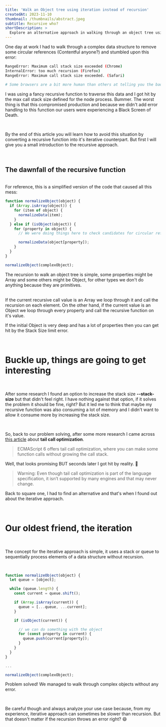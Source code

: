 ```yaml
---
title: 'Walk an Object tree using iteration instead of recursion'
createdAt: 2023-11-10
thumbnail: /thumbnails/abstract.jpeg
subtitle: Recursive who?
shortDescription: >
  Explore an alternative approach in walking through an object tree using iteration instead of recursion.
---
```



One day at work I had to walk through a complex data structure to remove some circular references (Contentful anyone?) and stumbled upon this error:

```bash
RangeError: Maximum call stack size exceeded (Chrome)
InternalError: too much recursion (Firefox)
RangeError: Maximum call stack size exceeded. (Safari)

# Some browsers are a bit more human than others at telling you the bad news 👀
```

I was using a fancy recursive function to traverse this data and I got hit by the max call stack size defined for the node process.
Bummer. The worst thing is that this compromised production and because we didn't add error handling to this function our users were experiencing a Black Screen of Death.

<br />

By the end of this article <Highlight color="red">you will learn how to avoid this situation by converting a recursive function into it's iterative counterpart</Highlight>.
But first I will give you a small introduction to the recursive approach.

<br />

## The dawnfall of the recursive function

<br />
For reference, this is a simplified version of the code that caused all this mess:

<br />

```js title="normalize.js"
function normalizeObject(object) {
  if (Array.isArray(object)) {
    for (item of object) {
      normalizeData(item);
    }
  } else if (isObject(object)) {
    for (property in object) {
      // We were doing things here to check candidates for circular references and remove them.

      normalizeData(object[property]);
    }
  }
}

normalizeObject(complexObject);
```

The recursion to walk an object tree is simple, some properties might be Array and some others might be Object, for other types we don't do anything because they are primitives.

<br />
If the current recursive call value is an Array we loop through it and call the recursion
on each element. On the other hand, if the current value is an Object we loop through
every property and call the recursive function on it's value.
<br />

If the initial Object is very deep and has a lot of properties then you can get hit by the Stack Size limit error.

<br />

# Buckle up, things are going to get interesting

<br />

After some research I found an option to increase the stack size **--stack-size**
but that didn't feel right. I have nothing against that option, if it solves the
problem it should be fine, right? But it led me to think that maybe my recursive
function was also consuming a lot of memory and I didn't want to allow it consume
more by increasing the stack size.

<br />

So, back to our problem solving, after some more research I came across [this article](https://exploringjs.com/es6/ch_tail-calls.html) about **tail call optimization**.

> ECMAScript 6 offers tail call optimization, where you can make some function calls without growing the call stack.

Well, that looks promising BUT seconds later I got hit by reality. 🤯

> Warning: Even though tail call optimization is part of the language specification, it isn’t supported by many engines and that may never change.

Back to square one, I had to find an alternative and that's when I found out about the iterative approach.

<br />

# Our oldest friend, the iteration

<br />

The concept for the iterative approach is simple, <Highlight color="red">it uses a stack or queue to sequentially process elements of a data structure without recursion</Highlight>.

<br />

```js title="normalize.js"
function normalizeObject(object) {
  let queue = [object];

  while (queue.length) {
    const current = queue.shift();

    if (Array.isArray(current)) {
      queue = [...queue, ...current];
    }

    if (isObject(current)) {

      // we can do something with the object
      for (const property in current) {
        queue.push(current[property]);
      }
    }
  }
}

...

normalizeObject(complexObject);
```

Problem solved! We managed to walk through complex objects without any error.

<br />

Be careful though and always analyze your use case because, from my experience, iterative
approach can sometimes be slower than recursion. But that doesn't matter if the recursion throws
an error right? 😄
